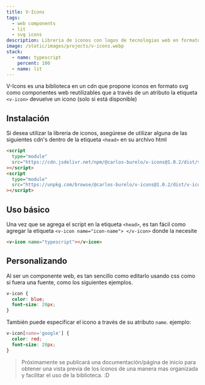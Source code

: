 ```yaml
---
title: V-Icons
tags:
  - web components
  - lit
  - svg icons
description: Libreria de iconos con logos de tecnologias web en formato SVG.
image: /static/images/projects/v-icons.webp
stack:
  - name: typescript
    percent: 100
  - name: lit
---
```


V-Icons es una biblioteca en un cdn que propone iconos en formato svg como componentes web reutilizables que a través de un atributo la etiqueta `<v-icon>` devuelve un icono (solo si está disponible)

## Instalación

Si desea utilizar la libreria de iconos, asegúrese de utilizar alguna de las siguientes cdn's dentro de la etiqueta `<head>` en su archivo html

```html
<script
  type="module"
  src="https://cdn.jsdelivr.net/npm/@carlos-burelo/v-icons@1.0.2/dist/v-icons.es.js"
></script>
<script
  type="module"
  src="https://unpkg.com/browse/@carlos-burelo/v-icons@1.0.2/dist/v-icons.es.js"
></script>
```

## Uso básico

Una vez que se agrega el script en la etiqueta `<head>`, es tan fácil como agregar la etiqueta `<v-icon name="icon-name"> </v-icon>` donde la necesite

```html
<v-icon name="typescript"></v-icon>
```

## Personalizando

Al ser un componente web, es tan sencillo como editarlo usando css como si fuera una fuente, como los siguientes ejemplos.

```css
v-icon {
  color: blue;
  font-size: 20px;
}
```

También puede especificar el icono a través de su atributo `name`. ejemplo:

```css
v-icon[name='google'] {
  color: red;
  font-size: 20px;
}
```

> Próximamente se publicará una documentación/página de inicio para obtener una vista previa de los íconos de una manera mas organizada y facilitar el uso de la biblioteca. :D
